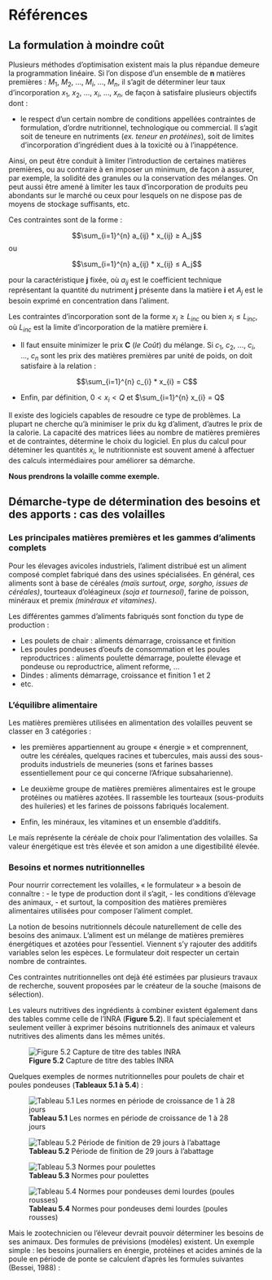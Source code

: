# Références {#references}


##	La formulation à moindre coût

Plusieurs méthodes d’optimisation existent mais la plus répandue demeure la programmation linéaire. Si l’on dispose d’un ensemble de **n** matières premières : $M_1$, $M_2$, ..., $M_i$, ..., $M_n$, il s’agit de déterminer leur taux d’incorporation $x_1$, $x_2$, ..., $x_i$, ..., $x_n$, de façon à satisfaire plusieurs objectifs dont :

-	le respect d’un certain nombre de conditions appellées contraintes de formulation, d’ordre nutritionnel, technologique ou commercial. Il s’agit soit de teneure en nutriments (*ex. teneur en protéines*), soit de limites d’incorporation d’ingrédient dues à la toxicité ou à l’inappétence. 

Ainsi, on peut être conduit à limiter l’introduction de certaines matières premières, ou au contraire à en imposer un minimum, de façon à assurer, par exemple, la solidité des granules ou la conservation des mélanges. On peut aussi être amené à limiter les taux d’incorporation de produits peu abondants sur le marché ou ceux pour lesquels on ne dispose pas de moyens de stockage suffisants, etc.

Ces contraintes sont de la forme : 

$$\sum_{i=1}^{n} a_{ij} * x_{ij} ≥ A_j$$
ou 

$$\sum_{i=1}^{n} a_{ij} * x_{ij} ≤ A_j$$

pour la caractéristique **j** fixée, où $a_{ij}$ est le coefficient technique représentant la quantité du nutriment **j** présente dans la matière **i** et $A_j$ est le besoin exprimé en concentration dans l’aliment.

Les contraintes d’incorporation sont de la forme $x_i ≥ L_{inc}$ ou bien $x_i ≤ L_{inc}$, où $L_{inc}$ est la limite d’incorporation de la matière première **i**.

-	Il faut ensuite minimizer le prix **C** (*le Coût*) du mélange. Si $c_1$, $c_2$, ..., $c_i$, ..., $c_n$ sont les prix des matières premières par unité de poids, on doit satisfaire à la relation : 

$$\sum_{i=1}^{n} c_{i} * x_{i} = C$$

- Enfin, par définition, $0 < x_i < Q$ et $\sum_{i=1}^{n} x_{i} = Q$

Il existe des logiciels capables de resoudre ce type de problèmes. La plupart ne cherche qu’à minimiser le prix du kg d’aliment, d’autres le prix de la calorie. La capacité des matrices liées au nombre de matières premières et de contraintes, détermine le choix du logiciel. En plus du calcul pour déteminer les quantités $x_i$, le nutritionniste est souvent amené à affectuer des calculs intermédiaires pour améliorer sa démarche.

**Nous prendrons la volaille comme exemple.**

##	Démarche-type de détermination des besoins et des apports : cas des volailles

###	Les principales matières premières et les gammes d’aliments complets

Pour les élevages avicoles industriels, l'aliment distribué est un aliment composé complet fabriqué dans des usines spécialisées. En général, ces aliments sont à base de céréales *(maïs surtout, orge, sorgho, issues de céréales)*, tourteaux d'oléagineux *(soja et tournesol)*, farine de poisson, minéraux et premix *(minéraux et vitamines)*. 

Les différentes gammes d'aliments fabriqués sont fonction du type de production :

-	Les poulets de chair : aliments démarrage, croissance et finition
-	Les poules pondeuses d'oeufs de consommation et les poules reproductrices : aliments poulette démarrage, poulette élevage et pondeuse ou reproductrice, aliment reforme, ...
-	Dindes : aliments démarrage, croissance et finition 1 et 2
-	etc.

###	L’équilibre alimentaire

Les matières premières utilisées en alimentation des volailles peuvent se classer en 3 catégories :

- les premières appartiennent au groupe « énergie » et comprennent, outre les céréales, quelques racines et tubercules, mais aussi des sous-produits industriels de meuneries (sons et farines basses essentiellement pour ce qui concerne l’Afrique subsaharienne).

- Le deuxième groupe de matières premières alimentaires est le groupe protéines ou matières azotées. Il rassemble les tourteaux (sous-produits des huileries) et les farines de poissons fabriqués localement. 

- Enfin, les minéraux, les vitamines et un ensemble d’additifs.

Le maïs représente la céréale de choix pour l’alimentation des volailles. Sa valeur énergétique est très élevée et son amidon a une digestibilité élevée.

###	Besoins et normes nutritionnelles

Pour nourrir correctement les volailles, « le formulateur » a besoin de connaître :
-	le type de production dont il s’agit,
-	les conditions d’élevage des animaux,
-	et surtout, la composition des matières premières alimentaires utilisées pour composer l’aliment complet.

La notion de besoins nutritionnels découle naturellement de celle des besoins des animaux.
L’aliment est un mélange de matières premières énergétiques et azotées pour l’essentiel. Viennent s’y rajouter des additifs variables selon les espèces. Le formulateur doit respecter un certain nombre de contraintes.

Ces contraintes nutritionnelles ont dejà été estimées par plusieurs travaux de recherche, souvent proposées par le créateur de la souche (maisons de sélection). 

Les valeurs nutritives des ingrédients à combiner existent également dans des tables comme celle de l'INRA (**Figure 5.2**). Il faut spécialement et seulement veiller à exprimer bésoins nutritionnels des animaux et valeurs nutritives des aliments dans les mêmes unités.

![**Figure 5.2** Capture de titre des tables INRA](figures/fig5.2.png)

Quelques exemples de normes nutritionnelles pour poulets de chair et poules pondeuses (**Tableaux 5.1 à 5.4**) :

![**Tableau 5.1** Les normes en période de croissance de 1 à 28 jours](figures/tab5.1.png)

![**Tableau 5.2** Période de finition de 29 jours à l’abattage](figures/tab5.2.png)

![**Tableau 5.3** Normes pour poulettes](figures/tab5.3.png)

![**Tableau 5.4** Normes pour pondeuses demi lourdes (poules rousses)](figures/tab5.4.png)

Mais le zootechnicien ou l'éleveur devrait pouvoir déterminer les besoins de ses animaux. Des formules de prévisions (modèles) existent. Un exemple simple : les besoins journaliers en énergie, protéines et acides aminés de la poule en période de ponte se calculent d’après les formules suivantes (Bessei, 1988) :